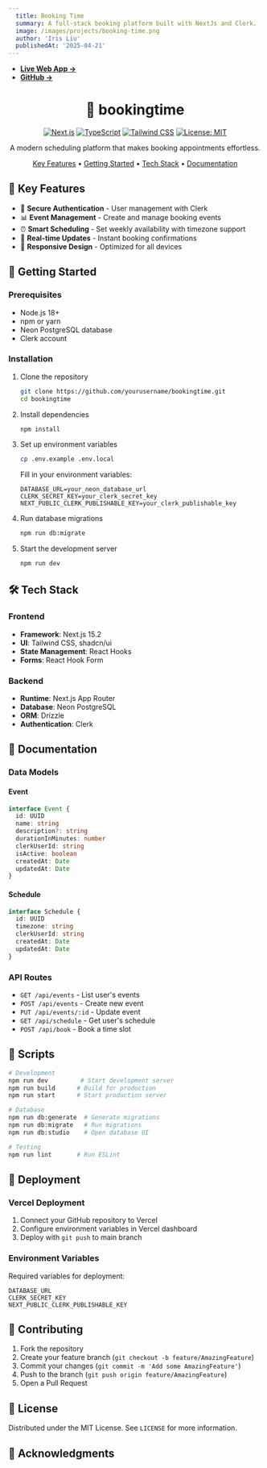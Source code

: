 ```yaml
---
  title: Booking Time
  summary: A full-stack booking platform built with NextJs and Clerk.
  image: /images/projects/booking-time.png
  author: 'Iris Liu'
  publishedAt: '2025-04-21'
---
```

- **[Live Web App ->](https://bookingtime.vercel.app/)**
- **[GitHub ->](https://github.com/irisfaustina/bookingtime)**

<div align="center">

# 📅 bookingtime

[![Next.js](https://img.shields.io/badge/Next.js-15.2-black?logo=next.js)](https://nextjs.org/)
[![TypeScript](https://img.shields.io/badge/TypeScript-5.0-blue?logo=typescript)](https://www.typescriptlang.org/)
[![Tailwind CSS](https://img.shields.io/badge/Tailwind-4.0-38B2AC?logo=tailwind-css)](https://tailwindcss.com/)
[![License: MIT](https://img.shields.io/badge/License-MIT-yellow.svg)](https://opensource.org/licenses/MIT)

A modern scheduling platform that makes booking appointments effortless.

[Key Features](#key-features) • [Getting Started](#getting-started) • [Tech Stack](#tech-stack) • [Documentation](#documentation)

</div>

## 🌟 Key Features

- 🔐 **Secure Authentication** - User management with Clerk
- 📊 **Event Management** - Create and manage booking events
- ⏰ **Smart Scheduling** - Set weekly availability with timezone support
- 🔄 **Real-time Updates** - Instant booking confirmations
- 📱 **Responsive Design** - Optimized for all devices

## 🚀 Getting Started

### Prerequisites

- Node.js 18+
- npm or yarn
- Neon PostgreSQL database
- Clerk account

### Installation

1. Clone the repository
   ```bash
   git clone https://github.com/yourusername/bookingtime.git
   cd bookingtime
   ```

2. Install dependencies
   ```bash
   npm install
   ```

3. Set up environment variables
   ```bash
   cp .env.example .env.local
   ```
   Fill in your environment variables:
   ```env
   DATABASE_URL=your_neon_database_url
   CLERK_SECRET_KEY=your_clerk_secret_key
   NEXT_PUBLIC_CLERK_PUBLISHABLE_KEY=your_clerk_publishable_key
   ```

4. Run database migrations
   ```bash
   npm run db:migrate
   ```

5. Start the development server
   ```bash
   npm run dev
   ```

## 🛠 Tech Stack

### Frontend
- **Framework**: Next.js 15.2
- **UI**: Tailwind CSS, shadcn/ui
- **State Management**: React Hooks
- **Forms**: React Hook Form

### Backend
- **Runtime**: Next.js App Router
- **Database**: Neon PostgreSQL
- **ORM**: Drizzle
- **Authentication**: Clerk

## 📖 Documentation

### Data Models

#### Event
```typescript
interface Event {
  id: UUID
  name: string
  description?: string
  durationInMinutes: number
  clerkUserId: string
  isActive: boolean
  createdAt: Date
  updatedAt: Date
}
```

#### Schedule
```typescript
interface Schedule {
  id: UUID
  timezone: string
  clerkUserId: string
  createdAt: Date
  updatedAt: Date
}
```

### API Routes

- `GET /api/events` - List user's events
- `POST /api/events` - Create new event
- `PUT /api/events/:id` - Update event
- `GET /api/schedule` - Get user's schedule
- `POST /api/book` - Book a time slot

## 🔧 Scripts

```bash
# Development
npm run dev         # Start development server
npm run build      # Build for production
npm run start      # Start production server

# Database
npm run db:generate  # Generate migrations
npm run db:migrate   # Run migrations
npm run db:studio    # Open database UI

# Testing
npm run lint       # Run ESLint
```

## 🚀 Deployment

### Vercel Deployment

1. Connect your GitHub repository to Vercel
2. Configure environment variables in Vercel dashboard
3. Deploy with `git push` to main branch

### Environment Variables

Required variables for deployment:
```env
DATABASE_URL
CLERK_SECRET_KEY
NEXT_PUBLIC_CLERK_PUBLISHABLE_KEY
```

## 🤝 Contributing

1. Fork the repository
2. Create your feature branch (`git checkout -b feature/AmazingFeature`)
3. Commit your changes (`git commit -m 'Add some AmazingFeature'`)
4. Push to the branch (`git push origin feature/AmazingFeature`)
5. Open a Pull Request

## 📄 License

Distributed under the MIT License. See `LICENSE` for more information.

## 👏 Acknowledgments